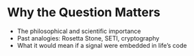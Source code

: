 # Why the Question Matters

- The philosophical and scientific importance  
- Past analogies: Rosetta Stone, SETI, cryptography  
- What it would mean if a signal were embedded in life’s code